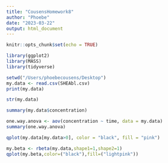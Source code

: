 ```yaml
---
title: "CousensHomework8"
author: "Phoebe"
date: "2023-03-22"
output: html_document
---
```


```r
knitr::opts_chunk$set(echo = TRUE)
```


```r
library(ggplot2)
library(MASS)
library(tidyverse)
```

```r
setwd("/Users/phoebecousens/Desktop")
my.data <- read.csv(SHEAbl.csv)
print(my.data)
```

```r
str(my.data)
```

```r
summary(my.data$concentration)
```

```r
one.way.anova <- aov(concentration ~ time, data = my.data)
summary(one.way.anova)
```

```r
qplot(my.data[my.data>0], color = "black", fill = "pink")
```

```r
my.beta <- rbeta(my.data,shape1=1,shape2=1)
qplot(my.beta,color=("black"),fill=("lightpink"))
```








